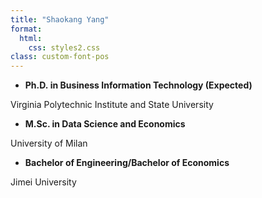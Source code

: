 ```yaml
---
title: "Shaokang Yang"
format:
  html:
    css: styles2.css
class: custom-font-pos
---
```


-   **Ph.D. in Business Information Technology (Expected)**

Virginia Polytechnic Institute and State University

-   **M.Sc. in Data Science and Economics**

University of Milan

-   **Bachelor of Engineering/Bachelor of Economics**

Jimei University

